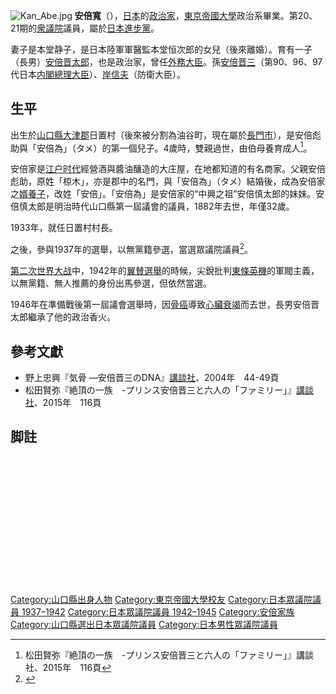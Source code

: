 [[File:Kan_Abe.jpg|thumb]]
'''安倍寬'''（{{bd|1894年|4月29日|1946年|1月30日|Abe Kan}}），[[日本|日本]]的[[政治人物|政治家]]，[[東京帝國大學|東京帝國大學]]政治系畢業。第20、21期的[[众议院_(日本)|衆議院]]議員，屬於[[日本進步黨|日本進步黨]]。

妻子是本堂静子，是日本陸軍軍醫監本堂恒次郎的女兒（後來離婚）。育有一子（長男）[[安倍晋太郎|安倍晋太郎]]，也是政治家，曾任[[外務大臣_(日本)|外務大臣]]。孫[[安倍晋三|安倍晋三]]（第90、96、97代日本[[日本內閣總理大臣|内閣總理大臣]]）、[[岸信夫|岸信夫]]（防衛大臣）。

==生平==
出生於[[山口县|山口縣]][[大津郡|大津郡]]日置村（後來被分割為油谷町，現在屬於[[長門市|長門市]]），是安倍彪助與「安倍為」（タメ）的第一個兒子。4歲時，雙親過世，由伯母養育成人<ref>松田賢弥『絶頂の一族　-プリンス安倍晋三と六人の「ファミリー」』講談社、2015年　116頁</ref>。

安倍家是[[江户时代|江户时代]]經營酒與醬油釀造的大庄屋，在地都知道的有名商家。父親安倍彪助，原姓「椋木」，亦是郡中的名門，與「安倍為」（タメ）結婚後，成為安倍家之[[婿養子|婿養子]]，改姓「安倍」。「安倍為」是安倍家的“中興之祖”安倍慎太郎的妹妹。安倍慎太郎是明治時代山口縣第一屆議會的議員，1882年去世，年僅32歲。

1933年，就任日置村村長。<div>之後，參與1937年的選舉，以無黨籍參選，當選眾議院議員<ref>{{Cite web |url=http://www.senkyo.janjan.jp/election/1937/99/008452/00008452_23642.html |title=山口1区　第20回衆議院議員選挙 |access-date=2015-07-07 |archive-date=2021-04-11 |archive-url=https://web.archive.org/web/20210411045215/http://www.senkyo.janjan.jp/election/1937/99/008452/00008452_23642.html |dead-url=yes }}</ref>。</div>

[[第二次世界大战|第二次世界大战]]中，1942年的[[第21屆日本眾議院議員總選舉|翼賛選舉]]的時候，尖銳批判[[東條英機|東條英機]]的軍閥主義，以無黨籍、無人推薦的身份出馬參選，但依然當選。

1946年在準備戰後第一屆議會選舉時，因[[骨癌|骨癌]]導致[[心臟衰竭|心臟衰竭]]而去世，長男安倍晋太郎繼承了他的政治香火。

== 參考文獻 ==
* 野上忠興『気骨 ―安倍晋三のDNA』[[讲谈社|講談社]]、2004年　44-49頁
* 松田賢弥『絶頂の一族　-プリンス安倍晋三と六人の「ファミリー」』[[讲谈社|講談社]]、2015年　116頁

== 脚註 ==
<div id="cx244" style="font-size: 90%; min-height: 204px;" class="" data-source="244" data-cx-state="source" data-cx-weight="156" contenteditable="true">
<references /></div>

{{DEFAULTSORT:Abe Kan}}
[[Category:山口縣出身人物|Category:山口縣出身人物]]
[[Category:東京帝國大學校友|Category:東京帝國大學校友]]
[[Category:日本眾議院議員_1937–1942|Category:日本眾議院議員 1937–1942]]
[[Category:日本眾議院議員_1942–1945|Category:日本眾議院議員 1942–1945]]
[[Category:安倍家族|Category:安倍家族]]
[[Category:山口縣選出日本眾議院議員|Category:山口縣選出日本眾議院議員]]
[[Category:日本男性眾議院議員|Category:日本男性眾議院議員]]